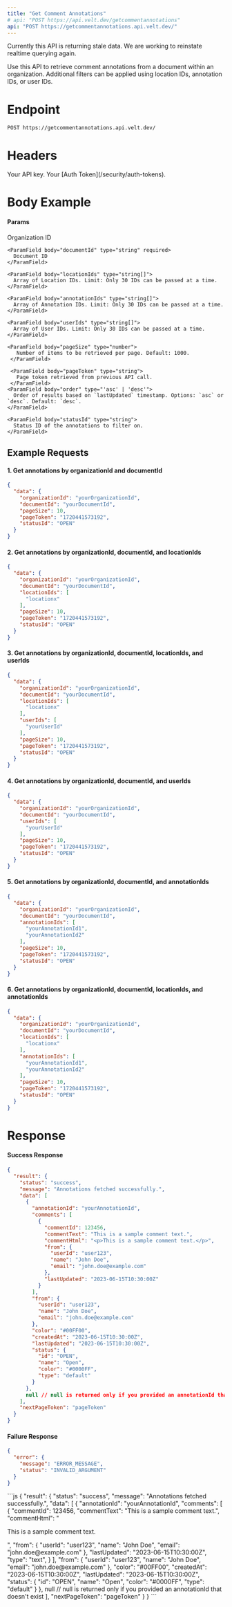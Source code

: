 ```yaml
---
title: "Get Comment Annotations"
# api: "POST https://api.velt.dev/getcommentannotations"
api: "POST https://getcommentannotations.api.velt.dev/"
---
```


<Warning>
  Currently this API is returning stale data. We are working to reinstate realtime querying again.
</Warning>

Use this API to retrieve comment annotations from a document within an organization.
Additional filters can be applied using location IDs, annotation IDs, or user IDs.

# Endpoint

`POST https://getcommentannotations.api.velt.dev/`

# Headers

<ParamField header="x-velt-api-key" type="string" required>
  Your API key.
</ParamField>

<ParamField header="x-velt-auth-token" type="string" required>
  Your [Auth Token](/security/auth-tokens).
</ParamField>

# Body Example

#### Params

<ParamField body="data" type="object" required>
  <Expandable title="properties">
    <ParamField body="organizationId" type="string" required>
      Organization ID
    </ParamField>

    <ParamField body="documentId" type="string" required>
      Document ID
    </ParamField>

    <ParamField body="locationIds" type="string[]">
      Array of Location IDs. Limit: Only 30 IDs can be passed at a time.
    </ParamField>

    <ParamField body="annotationIds" type="string[]">
      Array of Annotation IDs. Limit: Only 30 IDs can be passed at a time.
    </ParamField>

    <ParamField body="userIds" type="string[]">
      Array of User IDs. Limit: Only 30 IDs can be passed at a time.
    </ParamField>

    <ParamField body="pageSize" type="number">
       Number of items to be retrieved per page. Default: 1000. 
     </ParamField>

     <ParamField body="pageToken" type="string">
       Page token retrieved from previous API call.
     </ParamField>
    <ParamField body="order" type="'asc' | 'desc'">
      Order of results based on `lastUpdated` timestamp. Options: `asc` or `desc`. Default: `desc`.
    </ParamField>

    <ParamField body="statusId" type="string">
      Status ID of the annotations to filter on.
    </ParamField>
  </Expandable>
</ParamField>

## **Example Requests**

#### 1. Get annotations by organizationId and documentId

```JSON
{
  "data": {
    "organizationId": "yourOrganizationId",
    "documentId": "yourDocumentId",
    "pageSize": 10,
    "pageToken": "1720441573192",
    "statusId": "OPEN"
  }
}
```

#### 2. Get annotations by organizationId, documentId, and locationIds

```JSON
{
  "data": {
    "organizationId": "yourOrganizationId",
    "documentId": "yourDocumentId",
    "locationIds": [
      "locationx"
    ],
    "pageSize": 10,
    "pageToken": "1720441573192",
    "statusId": "OPEN"
  }
}
```

#### 3. Get annotations by organizationId, documentId, locationIds, and userIds

```JSON
{
  "data": {
    "organizationId": "yourOrganizationId",
    "documentId": "yourDocumentId",
    "locationIds": [
      "locationx"
    ],
    "userIds": [
      "yourUserId"
    ],
    "pageSize": 10,
    "pageToken": "1720441573192",
    "statusId": "OPEN"
  }
}
```

#### 4. Get annotations by organizationId, documentId, and userIds

```JSON
{
  "data": {
    "organizationId": "yourOrganizationId",
    "documentId": "yourDocumentId",
    "userIds": [
      "yourUserId"
    ],
    "pageSize": 10,
    "pageToken": "1720441573192",
    "statusId": "OPEN"
  }
}
```

#### 5. Get annotations by organizationId, documentId, and annotationIds

```JSON
{
  "data": {
    "organizationId": "yourOrganizationId",
    "documentId": "yourDocumentId",
    "annotationIds": [
      "yourAnnotationId1",
      "yourAnnotationId2"
    ],
    "pageSize": 10,
    "pageToken": "1720441573192",
    "statusId": "OPEN"
  }
}
```

#### 6. Get annotations by organizationId, documentId, locationIds, and annotationIds

```JSON
{
  "data": {
    "organizationId": "yourOrganizationId",
    "documentId": "yourDocumentId",
    "locationIds": [
      "locationx"
    ],
    "annotationIds": [
      "yourAnnotationId1",
      "yourAnnotationId2"
    ],
    "pageSize": 10,
    "pageToken": "1720441573192",
    "statusId": "OPEN"
  }
}
```


# Response

#### Success Response

```JSON
{
  "result": {
    "status": "success",
    "message": "Annotations fetched successfully.",
    "data": [
      {
        "annotationId": "yourAnnotationId",
        "comments": [
          {
            "commentId": 123456,
            "commentText": "This is a sample comment text.",
            "commentHtml": "<p>This is a sample comment text.</p>",
            "from": {
              "userId": "user123",
              "name": "John Doe",
              "email": "john.doe@example.com"
            },
            "lastUpdated": "2023-06-15T10:30:00Z"
          }
        ],
        "from": {
          "userId": "user123",
          "name": "John Doe",
          "email": "john.doe@example.com"
        },
        "color": "#00FF00",
        "createdAt": "2023-06-15T10:30:00Z",
        "lastUpdated": "2023-06-15T10:30:00Z",
        "status": {
          "id": "OPEN",
          "name": "Open",
          "color": "#0000FF",
          "type": "default"
        }
      },
      null // null is returned only if you provided an annotationId that doesn't exist
    ],
    "nextPageToken": "pageToken"
  }
}
```


#### Failure Response

```JSON
{
  "error": {
    "message": "ERROR_MESSAGE",
    "status": "INVALID_ARGUMENT"
  }
}
```

<ResponseExample>
```js
{
  "result": {
    "status": "success",
    "message": "Annotations fetched successfully.",
    "data": [
      {
        "annotationId": "yourAnnotationId",
        "comments": [
          {
            "commentId": 123456,
            "commentText": "This is a sample comment text.",
            "commentHtml": "<p>This is a sample comment text.</p>",
            "from": {
              "userId": "user123",
              "name": "John Doe",
              "email": "john.doe@example.com"
            },
            "lastUpdated": "2023-06-15T10:30:00Z",
            "type": "text",
          }
        ],
        "from": {
          "userId": "user123",
          "name": "John Doe",
          "email": "john.doe@example.com"
        },
        "color": "#00FF00",
        "createdAt": "2023-06-15T10:30:00Z",
        "lastUpdated": "2023-06-15T10:30:00Z",
        "status": {
          "id": "OPEN",
          "name": "Open",
          "color": "#0000FF",
          "type": "default"
        }
      },
      null // null is returned only if you provided an annotationId that doesn't exist
    ],
    "nextPageToken": "pageToken"
  }
}
```
</ResponseExample>
